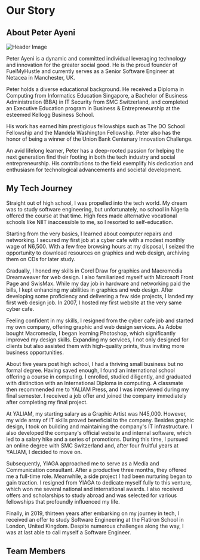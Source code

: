 # Our Story

## About Peter Ayeni

![Header Image](../public/)

Peter Ayeni is a dynamic and committed individual leveraging technology and innovation for the greater social good. He is the proud founder of FuelMyHustle and currently serves as a Senior Software Engineer at Netacea in Manchester, UK.

Peter holds a diverse educational background. He received a Diploma in Computing from Informatics Education Singapore, a Bachelor of Business Administration (BBA) in IT Security from SMC Switzerland, and completed an Executive Education program in Business & Entrepreneurship at the esteemed Kellogg Business School.

His work has earned him prestigious fellowships such as The DO School Fellowship and the Mandela Washington Fellowship. Peter also has the honor of being a winner of the Union Bank Centenary Innovation Challenge.

An avid lifelong learner, Peter has a deep-rooted passion for helping the next generation find their footing in both the tech industry and social entrepreneurship. His contributions to the field exemplify his dedication and enthusiasm for technological advancements and societal development.

## My Tech Journey

Straight out of high school, I was propelled into the tech world. My dream was to study software engineering, but unfortunately, no school in Nigeria offered the course at that time. High fees made alternative vocational schools like NIIT inaccessible to me, so I resorted to self-education.

Starting from the very basics, I learned about computer repairs and networking. I secured my first job at a cyber cafe with a modest monthly wage of N6,500. With a few free browsing hours at my disposal, I seized the opportunity to download resources on graphics and web design, archiving them on CDs for later study.

Gradually, I honed my skills in Corel Draw for graphics and Macromedia Dreamweaver for web design. I also familiarized myself with Microsoft Front Page and SwisMax. While my day job in hardware and networking paid the bills, I kept enhancing my abilities in graphics and web design. After developing some proficiency and delivering a few side projects, I landed my first web design job. In 2007, I hosted my first website at the very same cyber cafe.

Feeling confident in my skills, I resigned from the cyber cafe job and started my own company, offering graphic and web design services. As Adobe bought Macromedia, I began learning Photoshop, which significantly improved my design skills. Expanding my services, I not only designed for clients but also assisted them with high-quality prints, thus inviting more business opportunities.

About five years post high school, I had a thriving small business but no formal degree. Having saved enough, I found an international school offering a course in computing. I enrolled, studied diligently, and graduated with distinction with an International Diploma in computing. A classmate then recommended me to YALIAM Press, and I was interviewed during my final semester. I received a job offer and joined the company immediately after completing my final project.

At YALIAM, my starting salary as a Graphic Artist was N45,000. However, my wide array of IT skills proved beneficial to the company. Besides graphic design, I took on building and maintaining the company's IT infrastructure. I also developed the company's official website and internal software, which led to a salary hike and a series of promotions. During this time, I pursued an online degree with SMC Switzerland and, after four fruitful years at YALIAM, I decided to move on.

Subsequently, YIAGA approached me to serve as a Media and Communication consultant. After a productive three months, they offered me a full-time role. Meanwhile, a side project I had been nurturing began to gain traction. I resigned from YIAGA to dedicate myself fully to this venture, which won me several national and international awards. I also received offers and scholarships to study abroad and was selected for various fellowships that profoundly influenced my life.

Finally, in 2019, thirteen years after embarking on my journey in tech, I received an offer to study Software Engineering at the Flatiron School in London, United Kingdom. Despite numerous challenges along the way, I was at last able to call myself a Software Engineer.

## Team Members
